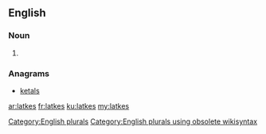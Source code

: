==English==

===Noun===
{{head|en}}

# {{plural of|latke}}

===Anagrams===
* [[ketals#English|ketals]]

[[Category:English plurals]][[Category:English plurals using obsolete wikisyntax]]

[[ar:latkes]]
[[fr:latkes]]
[[ku:latkes]]
[[my:latkes]]